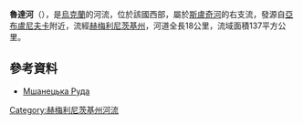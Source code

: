 '''魯達河'''（{{lang-uk|Руда}}），是[[烏克蘭|烏克蘭]]的河流，位於該國西部，屬於[[斯盧奇河|斯盧奇河]]的右支流，發源自[[亞布盧尼夫卡_(舊西尼亞瓦區)|亞布盧尼夫卡]]附近，流經[[赫梅利尼茨基州|赫梅利尼茨基州]]，河道全長18公里，流域面積137平方公里。

==參考資料==
*[https://web.archive.org/web/20160324180453/http://vodgosp.km.ua/water-resources.php Мшанецька Руда]

{{DEFAULTSORT:Руда (притока Случі)}}
[[Category:赫梅利尼茨基州河流|Category:赫梅利尼茨基州河流]]


{{Ukraine-river-stub}}